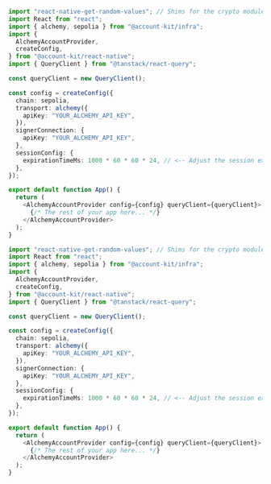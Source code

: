 ```ts _layout.tsx (Expo)
import "react-native-get-random-values"; // Shims for the crypto module
import React from "react";
import { alchemy, sepolia } from "@account-kit/infra";
import {
  AlchemyAccountProvider,
  createConfig,
} from "@account-kit/react-native";
import { QueryClient } from "@tanstack/react-query";

const queryClient = new QueryClient();

const config = createConfig({
  chain: sepolia,
  transport: alchemy({
    apiKey: "YOUR_ALCHEMY_API_KEY",
  }),
  signerConnection: {
    apiKey: "YOUR_ALCHEMY_API_KEY",
  },
  sessionConfig: {
    expirationTimeMs: 1000 * 60 * 60 * 24, // <-- Adjust the session expiration time as needed (currently 24 hours)
  },
});

export default function App() {
  return (
    <AlchemyAccountProvider config={config} queryClient={queryClient}>
      {/* The rest of your app here... */}
    </AlchemyAccountProvider>
  );
}
```

```ts App.tsx (Bare React Native)
import "react-native-get-random-values"; // Shims for the crypto module
import React from "react";
import { alchemy, sepolia } from "@account-kit/infra";
import {
  AlchemyAccountProvider,
  createConfig,
} from "@account-kit/react-native";
import { QueryClient } from "@tanstack/react-query";

const queryClient = new QueryClient();

const config = createConfig({
  chain: sepolia,
  transport: alchemy({
    apiKey: "YOUR_ALCHEMY_API_KEY",
  }),
  signerConnection: {
    apiKey: "YOUR_ALCHEMY_API_KEY",
  },
  sessionConfig: {
    expirationTimeMs: 1000 * 60 * 60 * 24, // <-- Adjust the session expiration time as needed (currently 24 hours)
  },
});

export default function App() {
  return (
    <AlchemyAccountProvider config={config} queryClient={queryClient}>
      {/* The rest of your app here... */}
    </AlchemyAccountProvider>
  );
}
```
